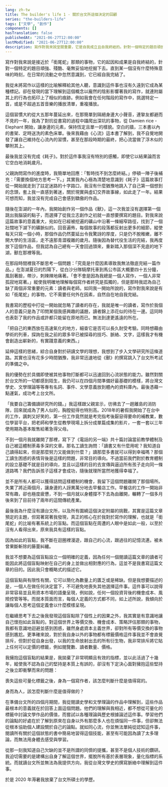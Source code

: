 ```yaml
---
lang: zh-tw
title: The builder's life 1 - 關於台文所這個決定的回顧
series: "the-builders-life"
tags: ["文學", "創作"]
components: []
hasTranslation: false
publishedAt: "2021-06-27T12:00:00"
lastModified: "2021-06-27T12:00:00"
description: 寫作對我來說至關重要，它是自我成立且自我終結的。針對一個特定的題目頑強、殘酷、毫無妥協地挖掘下去。直到某一個沒有什麼特殊意味的時刻，在日常的流動之中忽然意識到，它已經自我完結了。我把它稱為銜尾蛇的寫作觀，這樣的觀點對我的生命產生了重大的影響。
---
```


寫作對我來說是接近於「銜尾蛇」那類的事物，它的起因和成果是自我終結的，針對一個特定的題目頑強、殘酷、毫無妥協地挖掘下去。直到某一個沒有什麼特殊意味的時刻，在日常的流動之中忽然意識到，它已經自我完結了。

我從未將寫作以這樣的比喻解釋給其他人聽，意識到這件事也沒有久遠到它成為某種標記。卻在發現的當下理解到這個概念以龐然的陰影影響著我的寫作，就連附屬其上的行為也拓印上了相似的痕跡。例如我會在任何階段的寫作中，挑選特定一首，或是不超過五首音樂的播放清單，重複播放。

這個習慣大約從大五那年蔓延出來，在那簡單到隔絕身邊大小聲音，連摯友都避而不見的一年，我為了對抗從書寫的過程中躡爬出深坑的事物，從 Damien rice - Elephant 開始，讓身邊的元素，保持恆定且單一的樣貌。空白的牆，三本書以內的書架、定時送洗的素色床單。後來我藉由《心流》這本書了解到，我不自覺地開發了讓自己維持在心流內的習慣，甚至在那段時期的最終，把心流當做了浮木似的攀附其上。

最後我並沒有完成《耗子》。對於這件事我沒有特別的感觸，即使它以結果論而言它空白地消耗歲月。

父親詢問寫作的進度時，我簡單地回應：「暫時找不到怎麼終結。」停頓一陣子後補充：「需要換個地方思考一下。」其實我內心極為清楚地意識到《耗子》這篇故事打從一開始就走到了註定迷路的十字路口，我沒有什麼猶豫地跳入了自己第一個想到的念頭，套上我一直感到著迷，關於現實與虛幻交界故事線，如此走了一年。結果可想而知，我並沒有完成自己會感到驕傲的作品。

隨後在澎湖的一年內，我開始創作另一個作品《獸》，這一次我並沒有選擇第一個跳出我腦袋的點子，而選擇了從我立志創作之初就一直想要撰寫的題目。對我來說這篇故事的意義重大，宛如在已經被挖遍的礦山中沿著一條細窄路徑，找到了一個壯闊地下湖下的礦脈似的。回音遍佈，每個故事的段落都反射出更多的細節，縱使每天只寫一個小時，那個作品仍然蔓延出令我驚訝的厚度，只是仍不脫稚嫩，離不開大學的生活區，走不遠那青澀複雜的歲月。隨後因為替代役生活的完結，我再度放下這個作品，但我認為自己總有一天會回過頭來，重新踏入那個深不見底的地下湖，獸在那裡等我。

在那段時間裡我不斷思考一個問題：「究竟是什麼因素導致我無法徹底完結一篇作品。」在澎湖夏日的烈陽下，從白沙分隊騎摩托車到馬公市區大概要四十五分鐘，風刮著臉，帶沙，刺辣辣地痛著。「會不會是因為我總是一個人寫作，一個人非常孤寂地寫著。」縱使我明確地理解每個寫作者終究是孤獨的，但是那時我認為自己缺了兩個非常重要的元素：讀者與老師。如同我一開始所說的，寫作對我來說是有如「銜尾蛇」的事物，它不需要任何外在因素，自然自在地自我完結。

我書寫的歷程中打從一開始就忽略了讀者的存在，我就是唯一的讀者，寫作於我個人的意義只是為了叩問某個我感興趣的議題，讀者錦上添花似的待在一邊。這同時也表彰了我的作品或許都只能留在原地而已。無法到達更遙遠的所在。

「把自己的東西放在高速氧化的地方，細查它是否可以長久耐受考驗。同時想藉由學術的列車，探詢在我之前的眾多早已被探尋的技巧、脈絡、文字，這樣我才有機會創造出嶄新的，有實踐意義的東西。」

延伸這樣的思緒，綜合自身對於研讀文學的理想，我想到了步入文學研究所這條道路。其實也沒有花多少時間猶豫，我非常迅速地從《獸》的撰寫跳入了台文所考試的準備之中。

我的優勢在於具備即使被其他事物打斷都可以迅速回到心流狀態的能力。雖然對關於台文所的一切都感到陌生，我仍可以在四個月間準備好最基礎的模樣，將台灣文學史、文學理論等等專有名詞、事件、文學意義放到體內的資料庫內。最後憑藉一點運氣，成功考上台文所。

「我要自己籌備讀研究所的錢。」我這樣跟父親宣示，彷彿去了一趟離島的消防隊，回來就成為了男人似的，胸膛挺得也特別高。2018年的暑假我開始了在台中的工作，諷刺又好笑的，第一份工作竟然就是考完指考後厭惡得要命的補教業，數位學習平台，把老師和學生從教學現場上拆分成單篇成集的影片，一套一套以三年使用期為基本販售給著急得父母。

不到一個月我就離開了那裡，寫下了《電話的另一端》共十篇討論當前教學體制及自己被這體制荼毒多深的文章。那名工讀生詢問：「讀書又有什麼用呢？我知道自己讀得起來，但是那麼努力又能做到什麼？」讀那麼多書就可以得到幸福嗎？那個工讀生困惑的表情背後是這樣的問題，非常目的導向。不過當前我們對於教育體制的設立基礎不就是目的導向，並且以這樣的目的去宣傳與逼迫所有孩子走向同一條道路嗎？我們告訴孩子這樣才會成功，隨後就理所當然地獲得幸福了。

並不是所有人都可以獲得詰問這樣體制的機會，我留下這個問題離開了那個場所。失業了將近兩個月，讓身邊的人訝異萬分地去早餐店工作。早餐店的工作一開始非常有趣，卻也極度疲憊，不到一個月就以身體撐不下去為由離開，輾轉了一個多月後來到了目前待了兩年的這間傳統產業。

最後我為什麼沒有讀台文所，以及所有圍繞這個決定附屬的挑戰，其實是這篇文章預定的主題，但寫著寫著我發現，真正的核心在於我對於寫作的理解，也就是「銜尾蛇」的比喻有著系統上的盲點。而這個盲點在周遭的人眼中是如此一般，以至於沒有人看得出來，原來我具有這樣的盲點。

因為如此的盲點，我不斷在迴圈裡漫遊，跟自己的心流，跟過往的記憶流連。被未曾果斷斬除的藤蔓糾纏。

我並不想要為這個盲點設立一個明確的定義，因為任何一個閱讀這篇文章的讀者可能因此將這個盲點映射在自己的身上並做出相對應的行為，這並不是我書寫這篇文章的目的。因此我只會概略式的描述它。

這個盲點與有限性有關，它可以簡化為數量上的匱乏或是稀缺。但是我想要描述的是，一個人在做任何決定當下，不可避免地喪失其他選擇這件事。這件事可以說得非常容易並且用資本市場的語彙呈現，例如說，任何一個投資背後的機會成本、風險控管等等。而就本質面而言，每個人定義的方式都不同，如上述所說，我傾向於讓每個人思考這個定義會以什麼模樣呈現。

在繼續思考下去之後我發現這個盲點除了個性上的因果之外，我其實是有意識地讓自己懷抱如此盲點的。對這個世界上等價交換、機會成本、策略評估那類的事物，我都有意識地迴避並感到困惑，雖然身處資本主義世界，卻對所有等價交換的事物感到尷尬。更準確來說，對於我自身以外的事物都有標籤價格這件事我並不會直覺排斥，但對於從自身出發，以我的生命放射出去的所有衍生物，我非常排斥將它貼上任何可以定價的標籤，例如閱覽數、讀者數量、價格。

我擁抱這個盲點的結果是，我拋棄了非常明顯且有效的指標，並以此活過了十幾年，縱使我不認為自己的堅持是本質上有誤的，卻沒有下定決心面對擁抱這些堅持之後立即衝擊而來的問題：

喪失這些可量化標籤之後，身為一個寫作者，該怎麼判斷什麼是值得寫的。

身而為人，該怎麼判斷什麼是值得做的？

在準備台文所的四個月期間，我從閱讀史學和文學理論的作品中理解到，這些作品最根本的意義就在於回答上面這個問題。他們的理解與我相近，都不想從可量化的標籤中討論文學作品的價值，而嘗試以各種理論與歷史根據論述這件事。學習他們的論點的好處在於了解到原來在自身以外有那麼多人也在煩惱同一件事，但卻無法從根本協助個人建設關於自己的論點。就如同心流，你並無法單純從認知這件事，閱讀所有關於這個狀態的書中簡易地習得這個技能，甚至有可能因為讀了太多理論，而無法用身體去感受與學習。

從那一刻我知道自己欠缺的並不是所謂的同儕的提攜，甚至不是個人技術的鑽研。我迫切需要的是建構出自身了解這個世界，擺脫所有基於表層現象，量化指標的系統。而就讀台文所並無法為我提供方向，我從台灣文學史的撰寫脈絡中理解到這件事。

於是 2020 年溽暑我放棄了台文所碩士的學歷。